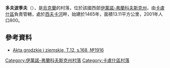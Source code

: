 {{coord|49|5|40|N|24|26|12|E|scale:30000|display=title}}

'''多夫波季夫'''（{{lang-uk|Довпотів}}），是[[烏克蘭|烏克蘭]]的村落，位於該國西部[[伊萬諾-弗蘭科夫斯克州|伊萬諾-弗蘭科夫斯克州]]，由[[卡盧什區|卡盧什區]]負責管轄，處於[[西夫卡河|西夫卡河]]畔，始建於1465年，面積13.11平方公里，2001年人口800。

==參考資料==
*[http://polona.pl/item/665606/94/ Akta grodzkie i ziemskie, T.12, s.168, №1916]{{Wayback|url=http://polona.pl/item/665606/94/ |date=20160105051642 }} {{ref-la}}

{{DEFAULTSORT:Довпотів}}
[[Category:伊萬諾-弗蘭科夫斯克州村落|Category:伊萬諾-弗蘭科夫斯克州村落]]
[[Category:卡盧什區村落|Category:卡盧什區村落]]


{{IvanoFrankivsk-geo-stub}}